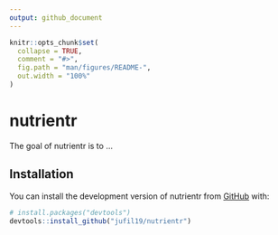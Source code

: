 ```yaml
---
output: github_document
---
```


<!-- README.md is generated from README.Rmd. Please edit that file -->

```r
knitr::opts_chunk$set(
  collapse = TRUE,
  comment = "#>",
  fig.path = "man/figures/README-",
  out.width = "100%"
)
```

# nutrientr

<!-- badges: start -->
<!-- badges: end -->

The goal of nutrientr is to ...

## Installation

You can install the development version of nutrientr from [GitHub](https://github.com/) with:

``` r
# install.packages("devtools")
devtools::install_github("jufil19/nutrientr")
```


